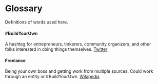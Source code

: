 # Glossary {-#glossary}

Definitions of words used here.

#### #BuildYourOwn {-#d_BYO}
A hashtag for entrepreneurs, tinkerers, community organizers, and other folks interested in doing things themselves. 
[Twitter](https://twitter.com/search?q=%23BuildYourOwn)

#### Freelance {-#d_freelance}
Being your own boss and getting work from multiple sources. 
Could work through an entity or #BuildYourOwn.
[Wikipedia](https://en.wikipedia.org/wiki/Freelancer)